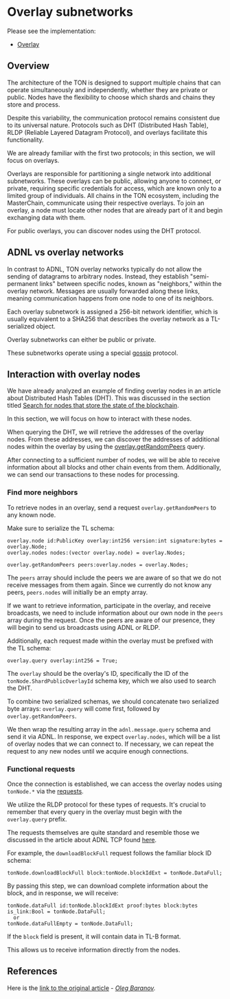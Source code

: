 
# Overlay subnetworks

Please see the implementation:

- [Overlay](https://github.com/ton-blockchain/ton/tree/master/overlay)

## Overview


The architecture of the TON is designed to support multiple chains that can operate simultaneously and independently, whether they are private or public. Nodes have the flexibility to choose which shards and chains they store and process.

Despite this variability, the communication protocol remains consistent due to its universal nature. Protocols such as DHT (Distributed Hash Table), RLDP (Reliable Layered Datagram Protocol), and overlays facilitate this functionality.

We are already familiar with the first two protocols; in this section, we will focus on overlays.

Overlays are responsible for partitioning a single network into additional subnetworks. These overlays can be public, allowing anyone to connect, or private, requiring specific credentials for access, which are known only to a limited group of individuals. All chains in the TON ecosystem, including the MasterChain, communicate using their respective overlays. To join an overlay, a node must locate other nodes that are already part of it and begin exchanging data with them.

For public overlays, you can discover nodes using the DHT protocol.

## ADNL vs overlay networks

In contrast to ADNL, TON overlay networks typically do not allow the sending of datagrams to arbitrary nodes. Instead, they establish "semi-permanent links" between specific nodes, known as "neighbors," within the overlay network. Messages are usually forwarded along these links, meaning communication happens from one node to one of its neighbors.

Each overlay subnetwork is assigned a 256-bit network identifier, which is usually equivalent to a SHA256 that describes the overlay network as a TL-serialized object.

Overlay subnetworks can either be public or private.

These subnetworks operate using a special [gossip](https://en.wikipedia.org/wiki/Gossip_protocol) protocol.

## Interaction with overlay nodes

We have already analyzed an example of finding overlay nodes in an article about Distributed Hash Tables (DHT). This was discussed in the section titled [Search for nodes that store the state of the blockchain](/v3/documentation/network/protocols/dht/dht-deep-dive#search-for-nodes-that-store-the-state-of-the-blockchain).

In this section, we will focus on how to interact with these nodes.

When querying the DHT, we will retrieve the addresses of the overlay nodes. From these addresses, we can discover the addresses of additional nodes within the overlay by using the [overlay.getRandomPeers](https://github.com/ton-blockchain/ton/blob/ad736c6bc3c06ad54dc6e40d62acbaf5dae41584/tl/generate/scheme/ton_api.tl#L237) query.

After connecting to a sufficient number of nodes, we will be able to receive information about all blocks and other chain events from them. Additionally, we can send our transactions to these nodes for processing.

### Find more neighbors

To retrieve nodes in an overlay, send a request `overlay.getRandomPeers` to any known node. 

Make sure to serialize the TL schema:

```tlb
overlay.node id:PublicKey overlay:int256 version:int signature:bytes = overlay.Node;
overlay.nodes nodes:(vector overlay.node) = overlay.Nodes;

overlay.getRandomPeers peers:overlay.nodes = overlay.Nodes;
```

The `peers` array should include the peers we are aware of so that we do not receive messages from them again. Since we currently do not know any peers, `peers.nodes` will initially be an empty array.

If we want to retrieve information, participate in the overlay, and receive broadcasts, we need to include information about our own node in the `peers` array during the request. Once the peers are aware of our presence, they will begin to send us broadcasts using ADNL or RLDP.

Additionally, each request made within the overlay must be prefixed with the TL schema:

```tlb
overlay.query overlay:int256 = True;
```

The `overlay` should be the overlay's ID, specifically the ID of the `tonNode.ShardPublicOverlayId` schema key, which we also used to search the DHT.

To combine two serialized schemas, we should concatenate two serialized byte arrays: `overlay.query` will come first, followed by `overlay.getRandomPeers`.

We then wrap the resulting array in the `adnl.message.query` schema and send it via ADNL. In response, we expect `overlay.nodes`, which will be a list of overlay nodes that we can connect to. If necessary, we can repeat the request to any new nodes until we acquire enough connections.

### Functional requests

Once the connection is established, we can access the overlay nodes using `tonNode.*` via the [requests](https://github.com/ton-blockchain/ton/blob/ad736c6bc3c06ad54dc6e40d62acbaf5dae41584/tl/generate/scheme/ton_api.tl#L413). 

We utilize the RLDP protocol for these types of requests. It's crucial to remember that every query in the overlay must begin with the `overlay.query` prefix. 

The requests themselves are quite standard and resemble those we discussed in the article about ADNL TCP found [here](/v3/documentation/network/protocols/adnl/adnl-tcp#getmasterchaininfo).

For example, the `downloadBlockFull` request follows the familiar block ID schema:

```tlb
tonNode.downloadBlockFull block:tonNode.blockIdExt = tonNode.DataFull;
```

By passing this step, we can download complete information about the block, and in response, we will receive:

```tlb
tonNode.dataFull id:tonNode.blockIdExt proof:bytes block:bytes is_link:Bool = tonNode.DataFull;
  or
tonNode.dataFullEmpty = tonNode.DataFull;
```

If the `block` field is present, it will contain data in TL-B format.

This allows us to receive information directly from the nodes.

## References

Here is the [link to the original article](https://github.com/xssnick/ton-deep-doc/blob/master/Overlay-Network.mdx) - _[Oleg Baranov](https://github.com/xssnick)._

<Feedback />

